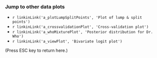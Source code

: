 ### Jump to other data plots

* `r linkinLink('a_plotLumpSplitPoints', 'Plot of lump & split points')`
* `r linkinLink('a_crossvalidationPlot', 'Cross-validation plot')`
* `r linkinLink('a_whoMixturePlot', 'Posterior distribution for Dr. Who')`
* `r linkinLink('a_viewPlot', 'Bivariate logit plot')`

(Press ESC key to return here.)

